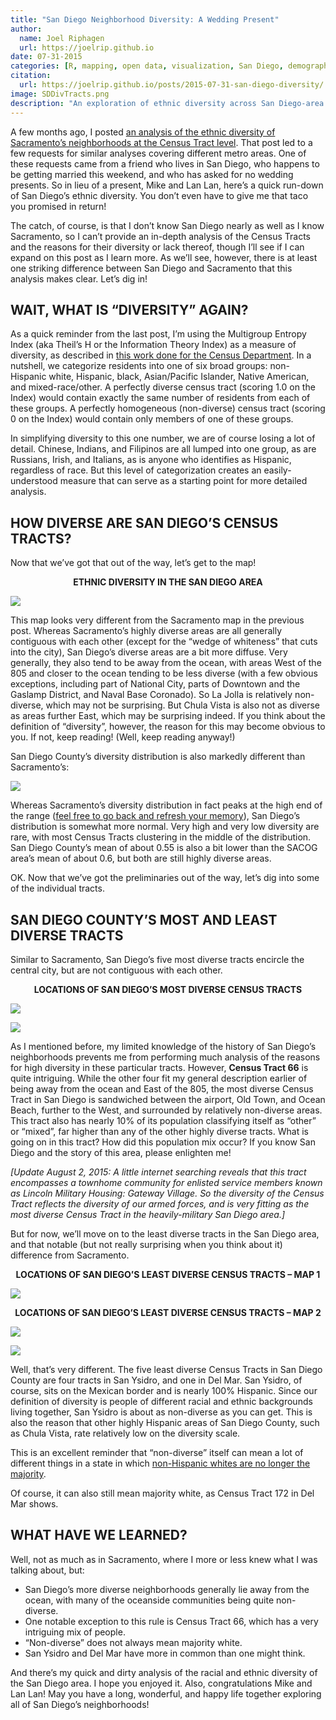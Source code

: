 ```yaml
---
title: "San Diego Neighborhood Diversity: A Wedding Present"
author:
  name: Joel Riphagen
  url: https://joelrip.github.io
date: 07-31-2015
categories: [R, mapping, open data, visualization, San Diego, demographics, diversity]
citation:
  url: https://joelrip.github.io/posts/2015-07-31-san-diego-diversity/
image: SDDivTracts.png
description: "An exploration of ethnic diversity across San Diego-area census tracts."
---
```


A few months ago, I posted [an analysis of the ethnic diversity of Sacramento’s neighborhoods at the Census Tract level](https://joelrip.github.io/posts/2015-02-08-sacramento-diversity/). That post led to a few requests for similar analyses covering different metro areas. One of these requests came from a friend who lives in San Diego, who happens to be getting married this weekend, and who has asked for no wedding presents. So in lieu of a present, Mike and Lan Lan, here’s a quick run-down of San Diego’s ethnic diversity. You don’t even have to give me that taco you promised in return!

The catch, of course, is that I don’t know San Diego nearly as well as I know Sacramento, so I can’t provide an in-depth analysis of the Census Tracts and the reasons for their diversity or lack thereof, though I’ll see if I can expand on this post as I learn more. As we’ll see, however, there is at least one striking difference between San Diego and Sacramento that this analysis makes clear. Let’s dig in!

## WAIT, WHAT IS “DIVERSITY” AGAIN?

As a quick reminder from the last post, I’m using the Multigroup Entropy Index (aka Theil’s H or the Information Theory Index) as a measure of diversity, as described in [this work done for the Census Department](https://www2.census.gov/programs-surveys/demo/about/housing-patterns/multigroup_entropy.pdf). In a nutshell, we categorize residents into one of six broad groups: non-Hispanic white, Hispanic, black, Asian/Pacific Islander, Native American, and mixed-race/other. A perfectly diverse census tract (scoring 1.0 on the Index) would contain exactly the same number of residents from each of these groups. A perfectly homogeneous (non-diverse) census tract (scoring 0 on the Index) would contain only members of one of these groups.

In simplifying diversity to this one number, we are of course losing a lot of detail. Chinese, Indians, and Filipinos are all lumped into one group, as are Russians, Irish, and Italians, as is anyone who identifies as Hispanic, regardless of race. But this level of categorization creates an easily-understood measure that can serve as a starting point for more detailed analysis.

## HOW DIVERSE ARE SAN DIEGO’S CENSUS TRACTS?

Now that we’ve got that out of the way, let’s get to the map!

<center>__ETHNIC DIVERSITY IN THE SAN DIEGO AREA__</center>

![](SDDivTracts.png){fig-alt="A map showing the diversity of San Diego area census tracts, showing areas of high and low diversity"}

This map looks very different from the Sacramento map in the previous post. Whereas Sacramento’s highly diverse areas are all generally contiguous with each other (except for the “wedge of whiteness” that cuts into the city), San Diego’s diverse areas are a bit more diffuse. Very generally, they also tend to be away from the ocean, with areas West of the 805 and closer to the ocean tending to be less diverse (with a few obvious exceptions, including part of National City, parts of Downtown and the Gaslamp District, and Naval Base Coronado). So La Jolla is relatively non-diverse, which may not be surprising. But Chula Vista is also not as diverse as areas further East, which may be surprising indeed. If you think about the definition of “diversity”, however, the reason for this may become obvious to you. If not, keep reading! (Well, keep reading anyway!)

San Diego County’s diversity distribution is also markedly different than Sacramento’s:

![](SDDivHist.png){fig-alt="A histogram of the distribution of diversity by tract, showing a normal distribution with the mean toward the center"}

Whereas Sacramento’s diversity distribution in fact peaks at the high end of the range ([feel free to go back and refresh your memory](https://joelrip.github.io/posts/2015-02-08-sacramento-diversity/)), San Diego’s distribution is somewhat more normal. Very high and very low diversity are rare, with most Census Tracts clustering in the middle of the distribution. San Diego County’s mean of about 0.55 is also a bit lower than the SACOG area’s mean of about 0.6, but both are still highly diverse areas.

OK. Now that we’ve got the preliminaries out of the way, let’s dig into some of the individual tracts.

## SAN DIEGO COUNTY’S MOST AND LEAST DIVERSE TRACTS

Similar to Sacramento, San Diego’s five most diverse tracts encircle the central city, but are not contiguous with each other.

<center>__LOCATIONS OF SAN DIEGO’S MOST DIVERSE CENSUS TRACTS__</center>

![](SDHighTracts.png){fig-alt="A map highlighting the 5 most diverse census tracts, scattered in different areas of the city"}

![](MostDiverseBar.png){fig-alt="A bar graph showing the ethnic breakdown of the 5 most diverse census tracts"}

As I mentioned before, my limited knowledge of the history of San Diego’s neighborhoods prevents me from performing much analysis of the reasons for high diversity in these particular tracts. However, __Census Tract 66__ is quite intriguing. While the other four fit my general description earlier of being away from the ocean and East of the 805, the most diverse Census Tract in San Diego is sandwiched between the airport, Old Town, and Ocean Beach, further to the West, and surrounded by relatively non-diverse areas. This tract also has nearly 10% of its population classifying itself as “other” or “mixed”, far higher than any of the other highly diverse tracts. What is going on in this tract? How did this population mix occur? If you know San Diego and the story of this area, please enlighten me!

_[Update August 2, 2015: A little internet searching reveals that this tract encompasses a townhome community for enlisted service members known as Lincoln Military Housing: Gateway Village. So the diversity of the Census Tract reflects the diversity of our armed forces, and is very fitting as the most diverse Census Tract in the heavily-military San Diego area.]_

But for now, we’ll move on to the least diverse tracts in the San Diego area, and that notable (but not really surprising when you think about it) difference from Sacramento.

<center>__LOCATIONS OF SAN DIEGO’S LEAST DIVERSE CENSUS TRACTS – MAP 1__</center>

![](SDLowTracts1.png){fig-alt="A map highlighting 4 of the 5 least diverse census tracts, all along the Mexican border"}

<center>__LOCATIONS OF SAN DIEGO’S LEAST DIVERSE CENSUS TRACTS – MAP 2__</center>

![](SDLowTracts2.png){fig-alt="A map highlighting 1 of the 5 least diverse census tracts, in Del Mar"}

![](LeastDiverseBar.png){fig-alt="A bar graph showing the ethnic breakdown of the 5 least diverse census tracts, with 4 of the 5 tracts being almost entirely Hispanic"}

Well, that’s very different. The five least diverse Census Tracts in San Diego County are four tracts in San Ysidro, and one in Del Mar. San Ysidro, of course, sits on the Mexican border and is nearly 100% Hispanic. Since our definition of diversity is people of different racial and ethnic backgrounds living together, San Ysidro is about as non-diverse as you can get. This is also the reason that other highly Hispanic areas of San Diego County, such as Chula Vista, rate relatively low on the diversity scale.

This is an excellent reminder that “non-diverse” itself can mean a lot of different things in a state in which [non-Hispanic whites are no longer the majority](https://www.latimes.com/local/california/la-me-census-latinos-20150708-story.html).

Of course, it can also still mean majority white, as Census Tract 172 in Del Mar shows.

## WHAT HAVE WE LEARNED?

Well, not as much as in Sacramento, where I more or less knew what I was talking about, but:

* San Diego’s more diverse neighborhoods generally lie away from the ocean, with many of the oceanside communities being quite non-diverse.
* One notable exception to this rule is Census Tract 66, which has a very intriguing mix of people.
* “Non-diverse” does not always mean majority white.
* San Ysidro and Del Mar have more in common than one might think.

And there’s my quick and dirty analysis of the racial and ethnic diversity of the San Diego area. I hope you enjoyed it. Also, congratulations Mike and Lan Lan! May you have a long, wonderful, and happy life together exploring all of San Diego’s neighborhoods!


